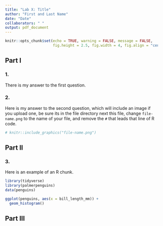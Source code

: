 ```yaml
---
title: "Lab X: Title"
author: "First and Last Name"
date: "Date"
collaborators: " "
output: pdf_document
---
```


```r
knitr::opts_chunk$set(echo = TRUE, warning = FALSE, message = FALSE,
                      fig.height = 2.5, fig.width = 4, fig.align = "center")
```


## Part I

### 1.

There is my answer to the first question.

### 2.

Here is my answer to the second question, which will include an image if you upload one, be sure its in the file directory next this file, change `file-name.png` to the name of your file, and remove the `#` that leads that line of R code.

```r
# knitr::include_graphics("file-name.png")
```

## Part II

### 3.

Here is an example of an R chunk.

```r
library(tidyverse)
library(palmerpenguins)
data(penguins)

ggplot(penguins, aes(x = bill_length_mm)) +
  geom_histogram()
```


## Part III




